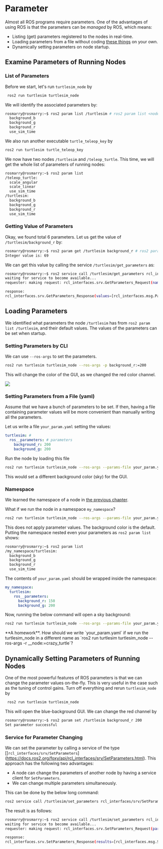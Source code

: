 
# Parameter

Almost all ROS programs require parameters. One of the advantages of using ROS
is that the parameters can be _managed_ by ROS, which means:

- Listing (get) parameters registered to the nodes in real-time.
- Loading parameters from a file without coding
  [these things](https://github.com/jbeder/yaml-cpp/wiki/Tutorial) on your own.
- Dynamically setting parameters on node startup.

## Examine Parameters of Running Nodes

### List of Parameters

Before we start, let's run `turtlesim_node` by

```sh copy
 ros2 run turtlesim turtlesim_node
```

We will identify the associated parameters by:

```sh filename="Getting the list of parameters of /turtlesim" copy
rosmarry@rosmarry:~$ ros2 param list /turtlesim # ros2 param list <node_name>
  background_b
  background_g
  background_r
  use_sim_time
```

We also run another executable `turtle_teleop_key` by

```sh
ros2 run turtlesim turtle_teleop_key
```

We now have two nodes `/turtlesim` and `/teleop_turtle`. This time, we will get
the whole list of parameters of running nodes:

```sh filename="Getting whole list of parameters"
rosmarry@rosmarry:~$ ros2 param list
/teleop_turtle:
  scale_angular
  scale_linear
  use_sim_time
/turtlesim:
  background_b
  background_g
  background_r
  use_sim_time
```

### Getting Value of Parameters

Okay, we found total 6 parameters. Let us get the value of
`/turtlesim/background_r` by:

```sh copy filename="Getting the value of a parameter"
rosmarry@rosmarry:~$ ros2 param get /turtlesim background_r # ros2 param get <node_name> <parameter_name>
Integer value is: 69
```

We can get this value by calling the service `/turtlesim/get_parameters` as:

```sh filename="Getting the value of a parameter from service call" {6}
rosmarry@rosmarry:~$ ros2 service call /turtlesim/get_parameters rcl_interfaces/srv/GetParameters "{names: [background_r]}"
waiting for service to become available...
requester: making request: rcl_interfaces.srv.GetParameters_Request(names=['background_r'])

response:
rcl_interfaces.srv.GetParameters_Response(values=[rcl_interfaces.msg.ParameterValue(type=2, bool_value=False, integer_value=69, double_value=0.0, string_value='', byte_array_value=[], bool_array_value=[], integer_array_value=[], double_array_value=[], string_array_value=[])])
```

## Loading Parameters

We identified what parameters the node `/turtlesim` has from
`ros2 param list /turtlesim`, and their default values. The values of the
parameters can be set when startup.

### Setting Parameters by CLI

We can use `--ros-args` to set the parameters.

```sh copy filename="Setting parameter when ros2 run"
ros2 run turtlesim turtlesim_node --ros-args -p background_r:=200
```

This will change the color of the GUI, as we changed the red color channel.

<Image
  src="/images/part1/magenta-turtle.png"
  width={500}
  height={500}
  className="my-3 mx-auto"
/>

### Setting Parameters from a File (yaml)

Assume that we have a bunch of parameters to be set. If then, having a file
containing parameter values will be more convenient than manually writing all
the parameters.

Let us write a file `your_param.yaml` setting the values:

```yaml filename="Parameter description"
turtlesim: #
  ros__parameters: # parameters
    background_r: 200
    background_g: 200
```

Run the node by loading this file

```sh filename="Running node with parameter file"
ros2 run turtlesim turtlesim_node --ros-args --params-file your_param.yaml
```

This would set a different background color (sky) for the GUI.

### Namespace

We learned the namespace of a node in
[the previous chapter](namespace#run-node-in-namespace).

What if we run the node in a namespace `my_namespace`?

```sh copy
ros2 run turtlesim turtlesim_node --ros-args --params-file your_param.yaml -r __ns:=/my_namespace
```

This does not apply parameter values. The background color is the default.
Putting the namespace nested even your parameters as `ros2 param list` shows:

```sh
rosmarry@rosmarry:~$ ros2 param list
/my_namespace/turtlesim:
  background_b
  background_g
  background_r
  use_sim_time
```

The contents of `your_param.yaml` should be wrapped inside the namespace:

```yaml filename="Parameter file reflecting namespace"
my_namespace:
  turtlesim:
    ros__parameters:
      background_r: 150
      background_g: 200
```

Now, running the below command will open a sky background:

```sh copy
ros2 run turtlesim turtlesim_node --ros-args --params-file your_param.yaml -r __ns:=/my_namespace
```


<Callout type="info" emoji="ℹ️">
  **A homework**. How should we write `your_param.yaml` if we run the
  turtlesim_node in a different name as `ros2 run turtlesim turtlesim_node
  --ros-args -r __node:=crazy_turtle`?
</Callout>

## Dynamically Setting Parameters of Running Nodes

One of the most powerful features of ROS parameters is that we can change the
parameter values on-the-fly. This is very useful in the case such as the tuning
of control gains. Turn off everything and rerun `turtlesim_node` by

```sh copy
 ros2 run turtlesim turtlesim_node
```

This will open the blue-background GUI. We can change the red channel by

```sh filename="Changing parameter by param set"
rosmarry@rosmarry:~$ ros2 param set /turtlesim background_r 200
Set parameter successful
```

### Service for Parameter Changing

We can set the parameter by calling a service of the type
[]`rcl_interfaces/srv/SetParameters`](https://docs.ros2.org/foxy/api/rcl_interfaces/srv/SetParameters.html).
This approach has the following two advantages:

- A node can change the parameters of another node by having a service client
  for `SetParameters`.
- We can change multiple parameters simultaneously.

This can be done by the below long command:

```sh copy filename="Changing two parameters at the same time"
ros2 service call /turtlesim/set_parameters rcl_interfaces/srv/SetParameters "{parameters: [{name: "background_r", value: {type: 2, integer_value: 200}}, {name: "background_g", value: {type: 2, integer_value: 200}}]}"
```

The result is as follows:

```sh
rosmarry@rosmarry:~$ ros2 service call /turtlesim/set_parameters rcl_interfaces/srv/SetParameters "{parameters: [{name: "background_r", value: {type: 2, integer_value: 200}}, {name: "background_g", value: {type: 2, integer_value: 200}}]}"
waiting for service to become available...
requester: making request: rcl_interfaces.srv.SetParameters_Request(parameters=[rcl_interfaces.msg.Parameter(name='background_r', value=rcl_interfaces.msg.ParameterValue(type=2, bool_value=False, integer_value=200, double_value=0.0, string_value='', byte_array_value=[], bool_array_value=[], integer_array_value=[], double_array_value=[], string_array_value=[]))])

response:
rcl_interfaces.srv.SetParameters_Response(results=[rcl_interfaces.msg.SetParametersResult(successful=True, reason='')])

```
